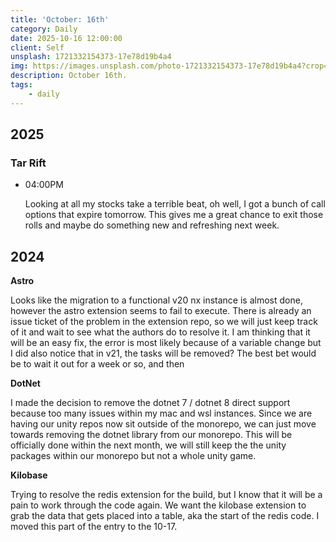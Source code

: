 ```yaml
---
title: 'October: 16th'
category: Daily
date: 2025-10-16 12:00:00
client: Self
unsplash: 1721332154373-17e78d19b4a4
img: https://images.unsplash.com/photo-1721332154373-17e78d19b4a4?crop=entropy&cs=srgb&fm=jpg&ixid=MnwzNjM5Nzd8MHwxfHJhbmRvbXx8fHx8fHx8fDE2ODE3NDg2ODY&ixlib=rb-4.0.3&q=85
description: October 16th.
tags:
    - daily
---
```



## 2025

### Tar Rift

-   04:00PM

    Looking at all my stocks take a terrible beat, oh well, I got a bunch of call options that expire tomorrow.
    This gives me a great chance to exit those rolls and maybe do something new and refreshing next week.

## 2024

**Astro**

Looks like the migration to a functional v20 nx instance is almost done, however the astro extension seems to fail to execute.
There is already an issue ticket of the problem in the extension repo, so we will just keep track of it and wait to see what the authors do to resolve it.
I am thinking that it will be an easy fix, the error is most likely because of a variable change but I did also notice that in v21, the tasks will be removed?
The best bet would be to wait it out for a week or so, and then 


**DotNet**

I made the decision to remove the dotnet 7 / dotnet 8 direct support because too many issues within my mac and wsl instances.
Since we are having our unity repos now sit outside of the monorepo, we can just move towards removing the dotnet library from our monorepo.
This will be officially done within the next month, we will still keep the the unity packages within our monorepo but not a whole unity game.

**Kilobase**

Trying to resolve the redis extension for the build, but I know that it will be a pain to work through the code again.
We want the kilobase extension to grab the data that gets placed into a table, aka the start of the redis code.
I moved this part of the entry to the 10-17.